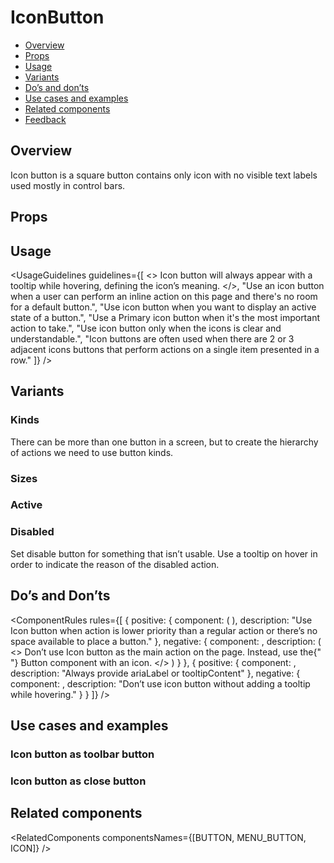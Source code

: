 
<Meta of={IconButtonStories} />

# IconButton

- [Overview](#overview)
- [Props](#props)
- [Usage](#usage)
- [Variants](#variants)
- [Do’s and don’ts](#dos-and-donts)
- [Use cases and examples](#use-cases-and-examples)
- [Related components](#related-components)
- [Feedback](#feedback)

## Overview

Icon button is a square button contains only icon with no visible text labels used mostly in control bars.

<Canvas of={IconButtonStories.Overview} />

## Props

<PropsTable />

## Usage

<UsageGuidelines
  guidelines={[
    <>
      Icon button will always appear with a <StorybookLink page="Popover/Tooltip">tooltip</StorybookLink> while
      hovering, defining the icon’s meaning.
    </>,
    "Use an icon button when a user can perform an inline action on this page and there's no room for a default button.",
    "Use icon button when you want to display an active state of a button.",
    "Use a Primary icon button when it's the most important action to take.",
    "Use icon button only when the icons is clear and understandable.",
    "Icon buttons are often used when there are 2 or 3 adjacent icons buttons that perform actions on a single item presented in a row."
  ]}
/>

<TipCheckYourself />

## Variants

### Kinds

There can be more than one button in a screen, but to create the hierarchy of actions we need to use button kinds.

<Canvas of={IconButtonStories.Kinds} />

<TipMenuButton />

### Sizes

<Canvas of={IconButtonStories.Sizes} />

### Active

<Canvas of={IconButtonStories.Active} />

### Disabled

Set disable button for something that isn’t usable. Use a tooltip on hover in order to indicate the reason of the disabled action.

<Canvas of={IconButtonStories.Disabled} />

## Do’s and Don’ts

<ComponentRules
  rules={[
    {
      positive: {
        component: (
          <DialogContentContainer>
            <IconButton icon={Pin} ariaLabel="Pin to top" />
            <IconButton icon={Show} ariaLabel="Show all" />
            <IconButton icon={HighlightColorBucket} ariaLabel="Show color" />
            <IconButton icon={Broom} ariaLabel="Clear style" />
          </DialogContentContainer>
        ),
        description:
          "Use Icon button when action is lower priority than a regular action or there’s no space available to place a button."
      },
      negative: {
        component: <IconButton icon={Add} kind="primary" ariaLabel="Add item" />,
        description: (
          <>
            Don’t use Icon button as the main action on the page. Instead, use the{" "}
            <StorybookLink page="Buttons/Button">Button component</StorybookLink> with an icon.
          </>
        )
      }
    },
    {
      positive: {
        component: <IconButton icon={Bolt} ariaLabel="Quick Search" />,
        description: "Always provide ariaLabel or tooltipContent"
      },
      negative: {
        component: <IconButton icon={Bolt} />,
        description: "Don’t use icon button without adding a tooltip while hovering."
      }
    }
  ]}
/>

## Use cases and examples

### Icon button as toolbar button

<Canvas of={IconButtonStories.IconButtonAsToolbarButton} />

### Icon button as close button

<Canvas of={IconButtonStories.IconButtonAsCloseButton} />

## Related components

<RelatedComponents componentsNames={[BUTTON, MENU_BUTTON, ICON]} />
